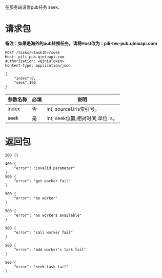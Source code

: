 在服务端设置pub任务 seek。

# 请求包
**备注：如果是海外的pub转推任务，请将Host改为：pili-hw-pub.qiniuapi.com**

```
POST /tasks/<taskID>/seek
Host: pili-pub.qiniuapi.com
Authorization: <QiniuToken>
Content-Type: application/json

{
    "index":0,
    "seek":100 
}
```

| 参数名称 | 必填 | 说明 |
| - | - | - | 
| index | 否 | int, sourceUrls索引号。|
| seek | 是 | int, seek位置,相对时间,单位: s。|


# 返回包

```
200 {}

400 {
    "error": "invalid parameter"
}
500 {
    "error": "get worker fail"
}

500 {
    "error": "no worker"
}

500 {
    "error": "no workers available"
}

500 {
    "error": "call worker fail"
}

500 {
    "error": "add worker's task fail"
}

500 {
    "error": "seek task fail"
}
```